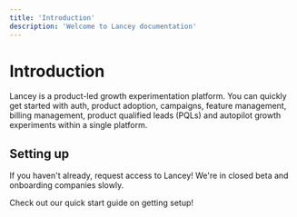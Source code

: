 ```yaml
---
title: 'Introduction'
description: 'Welcome to Lancey documentation'
---
```


# Introduction

Lancey is a product-led growth experimentation platform. You can quickly get started with auth, product adoption, campaigns, feature management, billing management, product qualified leads (PQLs) and autopilot growth experiments within a single platform.

## Setting up

<CardGroup cols={2}>
<Card
title="Get access"
icon="pen-to-square"
href="https://lancey.ai"> 
If you haven't already, request access to Lancey! We're in closed beta and onboarding companies slowly.
</Card>

<Card
title="Getting started"
icon="person-running-fast"
href="https://lancey.ai"> 
Check out our quick start guide on getting setup!
</Card>
</CardGroup>

